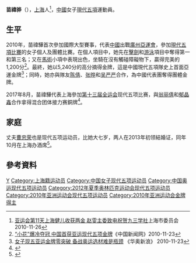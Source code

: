 {{noteTA|G1=Sports}}
{{Infobox sportsperson
| headercolor    = #CD5C5C
| name           = 苗禕骅
| image          = 
| imagesize      =
| caption        =
| birthname      =
| fullname       =
| nickname       =
| nationality    = 
| residence      =
| birth_date      = {{birth_date_and_age|1988|2|11}}<ref name="伦敦奥运">{{cite web|title=2012伦敦奥运会中国体育代表团成员名录 - 苗禕骅|url=http://2012teamchina.olympic.cn/index.php/personview/persons/16000}}{{zh-cn}}</ref>
| birth_place     = {{CHN}}[[上海市|上海市]]
| height         = {{height|m=1.70}}<ref name="伦敦奥运"/>
| weight         = {{weight|kg=56}}<ref name="伦敦奥运"/>
| website        = 
| country        = {{CHN}}
| sport          = 女子[[现代五项|现代五项]]
| collegeteam    =
| club           =
| team           =
| turnedpro      =
| coach          = [[沈克俭|沈克俭]]<ref name="伦敦奥运"/>
| retired        =
| coaching       =
| worlds         =
| regionals      =
| nationals      =
| olympics       =
| paralympics    =
| highestranking =
| pb             =
| medaltemplates = 
{{MedalSport|女子[[现代五项|现代五项]]}}
{{MedalCompetition | [[亞洲運動會|亞洲運動會]]}}
{{MedalGold | [[2010年亚洲运动会|2010年 廣州]] | [[2010年亚洲运动会现代五项比赛|女子个人]]}}
{{MedalGold | [[2010年亚洲运动会|2010年 廣州]] | [[2010年亚洲运动会现代五项比赛|女子团体]]}}
| show-medals    = yes
}}
'''苗禕骅'''（{{bd|1988年|2月11日|catIdx=MIAO Yihua}}），[[上海|上海]]人<ref>[http://www.sh93.org.cn/view_0.aspx?cid=77&id=2164&navindex=0 亚运会第11天上海健儿收获两金 赵雯主委致电祝贺]{{dead link|date=2018年4月 |bot=InternetArchiveBot |fix-attempted=yes }}[[九三学社|九三学社]]上海市委员会 2010-11-26</ref>，[[中华人民共和国|中國]]女子[[現代五項|現代五項]]運動員。

== 生平 ==
2010年，苗禕驊首次參加國際大型賽事，代表[[2010年亞洲運動會中國代表團|中國]]出戰[[2010年亞洲運動會|廣州亞運會]]，參加[[2010年亞洲運動會現代五項比賽|現代五項比賽]]的女子個人及團體比賽。在個人項目中，她先在[[擊劍|擊劍]]和[[游泳|游泳]]項目中奪得第一和第三名；又在[[馬術|馬術]]小項中表現出色，坐騎在沒有觸碰障礙物下，贏得完美的1,200分<ref>[http://www.chinanews.com/ty/2010/11-23/2676250.shtml “小花”爆冷夺冠 中国首获亚运现代五项金牌]《中国新闻网》2010-11-23</ref>。最終，她以5,240分的高分摘得金牌，這是中國現代五項隊史上首面亞運金牌<ref>[http://www.olympic.cn/news/olympic_comm/2010-11-23/2101077.html 女子现五亚运金牌零突破 备战奥运选材难是瓶颈] {{webarchive|url=https://web.archive.org/web/20101205102414/http://www.olympic.cn/news/olympic_comm/2010-11-23/2101077.html |date=2010-12-05 }}《华奥新浪》 2010-11-23</ref>；同時，她亦與隊友[[陈倩_(现代五项运动员)|陈倩]]、[[张晔_(现代五项运动员)|张晔]]和[[吴严严|吴严严]]合作，為中國代表團奪得團體金牌。

2017年8月，苗禕驊代表上海參加[[中华人民共和国第十三届运动会|第十三届全运会]]现代五项比赛，與[[翁丽倩|翁丽倩]]和[[郁晶鑫|郁晶鑫]]合作拿得混合团体接力赛銅牌<ref>{{cite news|title=广东卫冕团体冠军 两金两铜成现代五项最大赢家|url=http://sports.huanqiu.com/gdsports/2017-08/11088060.html|agency=环球新闻|date=2017-08-07}}</ref>。

== 家庭 ==
丈夫[[曹忠荣|曹忠荣]]也是现代五项运动员，比她大七岁，两人在2013年初领結婚证，同年10月在上海办酒席<ref>{{cite news|title=曹忠荣：十月办婚宴 华丽变身上海体院研究生|url=http://sports.sina.com.cn/o/2013-07-26/09566689283.shtml|agency=东方体育日报|date=2013-07-26}}</ref>。

== 參考資料 ==
{{Reflist}}

{{Authority control}}
{{DEFAULTSORT:MIAO Yihua}}
[[Category:苗姓|Y]]
[[Category:上海籍运动员|Category:上海籍运动员]]
[[Category:中国女子现代五项运动员|Category:中国女子现代五项运动员]]
[[Category:中国奥运现代五项运动员|Category:中国奥运现代五项运动员]]
[[Category:2012年夏季奥林匹克运动会现代五项运动员|Category:2012年夏季奥林匹克运动会现代五项运动员]]
[[Category:2010年亚洲运动会现代五项运动员|Category:2010年亚洲运动会现代五项运动员]]
[[Category:2010年亚洲运动会金牌得主|Category:2010年亚洲运动会金牌得主]]